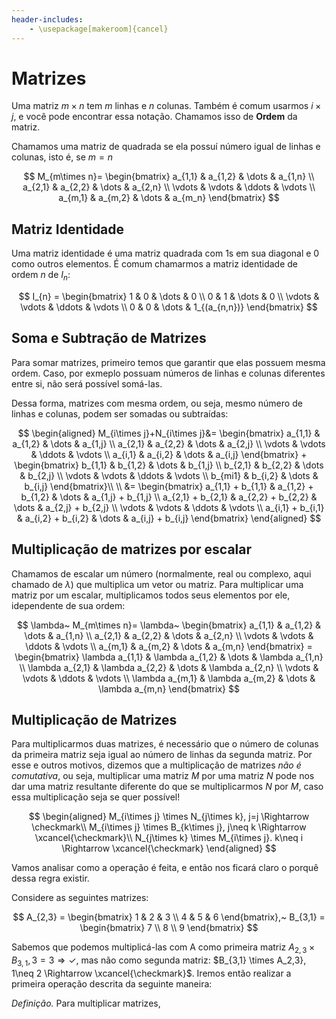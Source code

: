 ```yaml
---
header-includes:
    - \usepackage[makeroom]{cancel}
---
```

# Matrizes

Uma matriz $m \times n$ tem $m$ linhas e $n$ colunas. Também é comum usarmos $i \times j$, e você pode encontrar essa notação. Chamamos isso de **Ordem** da matriz.

Chamamos uma matriz de quadrada se ela possuí número igual de linhas e colunas, isto é, se $m=n$


$$
M_{m\times n}=
\begin{bmatrix}
    a_{1,1} & a_{1,2} & \dots & a_{1,n} \\
    a_{2,1} & a_{2,2} & \dots & a_{2,n} \\
    \vdots  & \vdots & \ddots & \vdots \\
    a_{m,1} & a_{m,2} & \dots & a_{m_n}
\end{bmatrix}
$$

## Matriz Identidade

Uma matriz identidade é uma matriz quadrada com $1$s em sua diagonal e $0$ como outros elementos. É comum chamarmos a matriz identidade de ordem $n$ de $I_n$:

$$
I_{n} =
\begin{bmatrix}
    1 & 0 & \dots & 0 \\
    0 & 1 & \dots & 0 \\
    \vdots  & \vdots & \ddots & \vdots \\
    0 & 0 & \dots & 1_{(a_{n,n})}
\end{bmatrix}
$$

## Soma e Subtração de Matrizes
Para somar matrizes, primeiro temos que garantir que elas possuem mesma ordem. Caso, por exmeplo possuam números de linhas e colunas diferentes entre si, não será possível somá-las.

Dessa forma, matrizes com mesma ordem, ou seja, mesmo número de linhas e colunas, podem ser somadas ou subtraídas:

$$
\begin{aligned}
    M_{i\times j}+N_{i\times j}&=
    \begin{bmatrix}
        a_{1,1} & a_{1,2} & \dots & a_{1,j} \\
        a_{2,1} & a_{2,2} & \dots & a_{2,j} \\
        \vdots  & \vdots & \ddots & \vdots \\
        a_{i,1} & a_{i,2} & \dots & a_{i,j}
    \end{bmatrix}
    +
    \begin{bmatrix}
        b_{1,1} & b_{1,2} & \dots & b_{1,j} \\
        b_{2,1} & b_{2,2} & \dots & b_{2,j} \\
        \vdots  & \vdots & \ddots & \vdots \\
        b_{mi1} & b_{i,2} & \dots & b_{i,j}
    \end{bmatrix}\\ \\
    &=
    \begin{bmatrix}
        a_{1,1} + b_{1,1} & a_{1,2} + b_{1,2} & \dots & a_{1,j} + b_{1,j} \\
        a_{2,1} + b_{2,1} & a_{2,2} + b_{2,2} & \dots & a_{2,j} + b_{2,j} \\
        \vdots  & \vdots & \ddots & \vdots \\
        a_{i,1} + b_{i,1} & a_{i,2} + b_{i,2} & \dots & a_{i,j} + b_{i,j}
    \end{bmatrix}
\end{aligned}
$$

## Multiplicação de matrizes por escalar

Chamamos de escalar um número (normalmente, real ou complexo, aqui chamado de $\lambda$) que multiplica um vetor ou matriz. Para multiplicar uma matriz por um escalar, multiplicamos todos seus elementos por ele, idependente de sua ordem:

$$
\lambda~ M_{m\times n}=
\lambda~
\begin{bmatrix}
    a_{1,1} & a_{1,2} & \dots & a_{1,n} \\
    a_{2,1} & a_{2,2} & \dots & a_{2,n} \\
    \vdots  & \vdots & \ddots & \vdots \\
    a_{m,1} & a_{m,2} & \dots & a_{m,n}
\end{bmatrix}
=
\begin{bmatrix}
    \lambda a_{1,1} & \lambda a_{1,2} & \dots & \lambda a_{1,n} \\
    \lambda a_{2,1} & \lambda a_{2,2} & \dots & \lambda a_{2,n} \\
    \vdots  & \vdots & \ddots & \vdots \\
    \lambda a_{m,1} & \lambda a_{m,2} & \dots & \lambda a_{m,n}
\end{bmatrix}
$$

## Multiplicação de Matrizes

Para multiplicarmos duas matrizes, é necessário que o número de colunas da primeira matriz seja igual ao número de linhas da segunda matriz. Por esse e outros motivos, dizemos que a multiplicação de matrizes *não é comutativa*, ou seja, multiplicar uma matriz $M$ por uma matriz $N$ pode nos dar uma matriz resultante diferente do que se multiplicarmos $N$ por $M$, caso essa multiplicação seja se quer possível!

$$
\begin{aligned}
    M_{i\times j} \times N_{j\times k}, j=j \Rightarrow \checkmark\\
    M_{i\times j} \times B_{k\times j}, j\neq k \Rightarrow \xcancel{\checkmark}\\
    N_{j\times k} \times M_{i\times j}. k\neq i \Rightarrow \xcancel{\checkmark}
\end{aligned}
$$

Vamos analisar como a operação é feita, e então nos ficará claro o porquê dessa regra existir.

Considere as seguintes matrizes:

$$
A_{2,3} =
\begin{bmatrix}
    1 & 2 & 3 \\
    4 & 5 & 6
\end{bmatrix},~
B_{3,1} = 
\begin{bmatrix}
    7 \\
    8 \\
    9
\end{bmatrix}
$$

Sabemos que podemos multiplicá-las com A como primeira matriz $A_{2,3}\times B_{3,1}, 3=3\Rightarrow \checkmark$, mas não como segunda matriz: $B_{3,1} \times A_2,3}, 1\neq 2 \Rightarrow \xcancel{\checkmark}$. Iremos então realizar a primeira operação descrita da seguinte maneira:

*Definição.*
Para multiplicar matrizes, 



